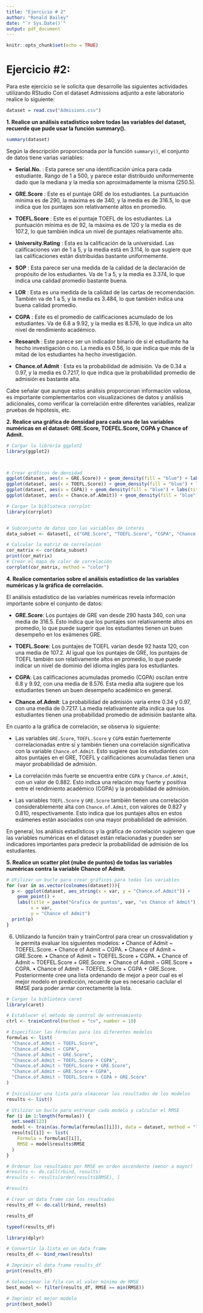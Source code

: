 ```yaml
---
title: "Ejercicio # 2"
author: "Ronald Bailey"
date: "`r Sys.Date()`"
output: pdf_document
---
```


```r
knitr::opts_chunk$set(echo = TRUE)
```

# **Ejercicio #2:** 

Para este ejercicio se le solicita que desarrolle las
siguientes actividades utilizando RStudio Con el dataset Admissions adjunto
a este laboratorio realice lo siguiente:


```r
dataset = read.csv("Admisions.csv")

```


**1. Realice un análisis estadístico sobre todas las variables del dataset, recuerde que pude usar la función summary().**


```r
summary(dataset)

```
Según la descripción proporcionada por la función `summary()`, el conjunto de datos tiene varias variables:

- **Serial.No.** : Esta parece ser una identificación única para cada estudiante. Rango de 1 a 500, y parece estar distribuido uniformemente dado que la mediana y la media son aproximadamente la misma (250.5).

- **GRE.Score** : Este es el puntaje GRE de los estudiantes. La puntuación mínima es de 290, la máxima es de 340, y la media es de 316.5, lo que indica que los puntajes son relativamente altos en promedio.

- **TOEFL.Score** : Este es el puntaje TOEFL de los estudiantes. La puntuación mínima es de 92, la máxima es de 120 y la media es de 107.2, lo que también indica un nivel de puntajes relativamente alto.

- **University.Rating** : Esta es la calificación de la universidad. Las calificaciones van de 1 a 5, y la media está en 3.114, lo que sugiere que las calificaciones están distribuidas bastante uniformemente.

- **SOP** : Esta parece ser una medida de la calidad de la declaración de propósito de los estudiantes. Va de 1 a 5, y la media es 3.374, lo que indica una calidad promedio bastante buena.

- **LOR** : Esta es una medida de la calidad de las cartas de recomendación. También va de 1 a 5, y la media es 3.484, lo que también indica una buena calidad promedio.

- **CGPA** : Este es el promedio de calificaciones acumulado de los estudiantes. Va de 6.8 a 9.92, y la media es 8.576, lo que indica un alto nivel de rendimiento académico.

- **Research** : Este parece ser un indicador binario de si el estudiante ha hecho investigación o no. La media es 0.56, lo que indica que más de la mitad de los estudiantes ha hecho investigación.

- **Chance.of.Admit** : Esta es la probabilidad de admisión. Va de 0.34 a 0.97, y la media es 0.7217, lo que indica que la probabilidad promedio de admisión es bastante alta.

Cabe señalar que aunque estos análisis proporcionan información valiosa, es importante complementarlos con visualizaciones de datos y análisis adicionales, como verificar la correlación entre diferentes variables, realizar pruebas de hipótesis, etc.


**2. Realice una gráfica de densidad para cada una de las variables numéricas en el dataset: GRE.Score, TOEFEL.Score, CGPA y Chance of Admit.**


```r
# Cargar la librería ggplot2
library(ggplot2)



# Crear gráficos de densidad
ggplot(dataset, aes(x = GRE.Score)) + geom_density(fill = "blue") + labs(title = "GRE Score")
ggplot(dataset, aes(x = TOEFL.Score)) + geom_density(fill = "blue") + labs(title = "TOEFL Score")
ggplot(dataset, aes(x = CGPA)) + geom_density(fill = "blue") + labs(title = "CGPA")
ggplot(dataset, aes(x = Chance.of.Admit)) + geom_density(fill = "blue") + labs(title = "Chance of Admit")


```


```r

# Cargar la biblioteca corrplot
library(corrplot)


# Subconjunto de datos con las variables de interés
data_subset <- dataset[, c("GRE.Score", "TOEFL.Score", "CGPA", "Chance.of.Admit")]

# Calcular la matriz de correlación
cor_matrix <- cor(data_subset)
print(cor_matrix)
# Crear el mapa de calor de correlación
corrplot(cor_matrix, method = "color")

```


**4. Realice comentarios sobre el análisis estadístico de las variables numéricas y la gráfica de correlación.**

El análisis estadístico de las variables numéricas revela información importante sobre el conjunto de datos:

- **GRE.Score**: Los puntajes de GRE van desde 290 hasta 340, con una media de 316.5. Esto indica que los puntajes son relativamente altos en promedio, lo que puede sugerir que los estudiantes tienen un buen desempeño en los exámenes GRE.

- **TOEFL.Score**: Los puntajes de TOEFL varían desde 92 hasta 120, con una media de 107.2. Al igual que los puntajes de GRE, los puntajes de TOEFL también son relativamente altos en promedio, lo que puede indicar un nivel de dominio del idioma inglés para los estudiantes.

- **CGPA**: Las calificaciones acumuladas promedio (CGPA) oscilan entre 6.8 y 9.92, con una media de 8.576. Esta media alta sugiere que los estudiantes tienen un buen desempeño académico en general.

- **Chance.of.Admit**: La probabilidad de admisión varía entre 0.34 y 0.97, con una media de 0.7217. La media relativamente alta indica que los estudiantes tienen una probabilidad promedio de admisión bastante alta.

En cuanto a la gráfica de correlación, se observa lo siguiente:

- Las variables `GRE.Score`, `TOEFL.Score` y `CGPA` están fuertemente correlacionadas entre sí y también tienen una correlación significativa con la variable `Chance.of.Admit`. Esto sugiere que los estudiantes con altos puntajes en el GRE, TOEFL y calificaciones acumuladas tienen una mayor probabilidad de admisión.

- La correlación más fuerte se encuentra entre `CGPA` y `Chance.of.Admit`, con un valor de 0.882. Esto indica una relación muy fuerte y positiva entre el rendimiento académico (CGPA) y la probabilidad de admisión.

- Las variables `TOEFL.Score` y `GRE.Score` también tienen una correlación considerablemente alta con `Chance.of.Admit`, con valores de 0.827 y 0.810, respectivamente. Esto indica que los puntajes altos en estos exámenes están asociados con una mayor probabilidad de admisión.

En general, los análisis estadísticos y la gráfica de correlación sugieren que las variables numéricas en el dataset están relacionadas y pueden ser indicadores importantes para predecir la probabilidad de admisión de los estudiantes.


**5. Realice un scatter plot (nube de puntos) de todas las variables numéricas contra la variable Chance of Admit.**

```r

# Utilizar un bucle para crear gráficos para todas las variables
for (var in as.vector(colnames(dataset))){
  p <- ggplot(dataset, aes_string(x = var, y = "Chance.of.Admit")) + 
    geom_point() +
    labs(title = paste("Grafica de puntos", var, "vs Chance of Admit"),
         x = var,
         y = "Chance of Admit")
  print(p)
}

```



6. Utilizando la función train y trainControl para crear un crossvalidation y le permita evaluar los siguientes modelos:
• Chance of Admit ~ TOEFEL.Score.
• Chance of Admit ~ CGPA.
• Chance of Admit ~ GRE.Score.
• Chance of Admit ~ TOEFEL.Score + CGPA.
• Chance of Admit ~ TOEFEL.Score + GRE.Score.
• Chance of Admit ~ GRE.Score + CGPA.
• Chance of Admit ~ TOEFEL.Score + CGPA + GRE.Score.
Posteriormente cree una lista ordenando de mejor a peor cual es el
mejor modelo en predicción, recuerde que es necesario caclular el
RMSE para poder armar correctamente la lista. 

```r

# Cargar la biblioteca caret
library(caret)

# Establecer el método de control de entrenamiento
ctrl <- trainControl(method = "cv", number = 10)

# Especificar las fórmulas para los diferentes modelos
formulas <- list(
  "Chance.of.Admit ~ TOEFL.Score",
  "Chance.of.Admit ~ CGPA",
  "Chance.of.Admit ~ GRE.Score",
  "Chance.of.Admit ~ TOEFL.Score + CGPA",
  "Chance.of.Admit ~ TOEFL.Score + GRE.Score",
  "Chance.of.Admit ~ GRE.Score + CGPA",
  "Chance.of.Admit ~ TOEFL.Score + CGPA + GRE.Score"
)

# Inicializar una lista para almacenar los resultados de los modelos
results <- list()

# Utilizar un bucle para entrenar cada modelo y calcular el RMSE
for (i in 1:length(formulas)) {
  set.seed(123)
  model <- train(as.formula(formulas[[i]]), data = dataset, method = "lm", trControl = ctrl)
  results[[i]] <- list(
    Formula = formulas[[i]],
    RMSE = model$results$RMSE
  )
}

# Ordenar los resultados por RMSE en orden ascendente (menor a mayor)
#results <- do.call(rbind, results)
#results <- results[order(results$RMSE), ]

#results

# Crear un data frame con los resultados
results_df <- do.call(rbind, results)

results_df


```

```r
typeof(results_df)
```


```r
library(dplyr)

# Convertir la lista en un data frame
results_df <- bind_rows(results)

# Imprimir el data frame results_df
print(results_df)
```
```r
# Seleccionar la fila con el valor mínimo de RMSE
best_model <- filter(results_df, RMSE == min(RMSE))

# Imprimir el mejor modelo
print(best_model)
```



